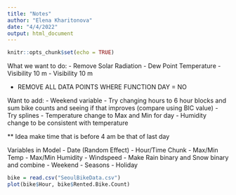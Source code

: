 ```yaml
---
title: "Notes"
author: "Elena Kharitonova"
date: "4/4/2022"
output: html_document
---
```


```r
knitr::opts_chunk$set(echo = TRUE)
```

What we want to do:
- Remove Solar Radiation 
- Dew Point Temperature
- Visibility 10 m
- Visibility 10 m


- REMOVE ALL DATA POINTS WHERE FUNCTION DAY = NO


Want to add:
- Weekend variable
- Try changing hours to 6 hour blocks and sum bike counts and seeing if that improves (compare using BIC value)
- Try splines
- Temperature change to Max and Min for day
- Humidity change to be consistent with temperature


** Idea make time that is before 4 am be that of last day

Variables in Model 
- Date (Random Effect)
- Hour/Time Chunk
- Max/Min Temp
- Max/Min Humidity
- Windspeed
- Make Rain binary and Snow binary and combine
- Weekend
- Seasons 
- Holiday



```r
bike = read.csv("SeoulBikeData.csv")
plot(bike$Hour, bike$Rented.Bike.Count)
```

